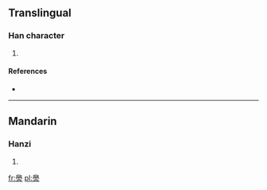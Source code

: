 ==Translingual==

===Han character===
{{Han char|rn=86|rad=火|as=14|sn=18|four=7780<sub>9</sub>|canj=竹月火 (HBF), X竹月火 (XHBF)}}

# {{defn|Han|sort=火14}}

====References====
* {{Han ref|kx=0686.110|dkj=19530|dj=1098.280|hdz=32243.070|uh=7202|ud=29186|bh=F26C|bd=62060}}

----

==Mandarin==

===Hanzi===
{{cmn-hanzi|pin=[[biāo]] ([[biao1]])|wg=piao<sup>1</sup>}}

# {{defn|Mandarin|sort=火14}}

[[fr:爂]]
[[pl:爂]]